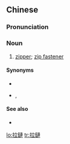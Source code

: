 {{also|拉链}}
==Chinese==
{{zh-forms|s=拉链|t2=拉鍊}}

===Pronunciation===
{{zh-pron
|m=lāliàn,er=y
|c=laai1 lin6-2
|mn=qz,xm,zz:la-liān/sx:lá-lián
|cat=n
}}

===Noun===
{{zh-noun|mw=條}}

# [[zipper]]; [[zip fastener]]
#: {{zh-x|你 褲子{zi} 的 拉鏈 鬆開 了。|Your fly is undone.}}

====Synonyms====
* {{zh-l|拉鎖|tr=lāsuǒ}}
* {{qualifier|Min Nan}} {{l|nan|jiak-kuh}}, {{zh-l|挩鏈}}

====See also====
* {{zh-l|褲門}}

[[lo:拉鏈]]
[[tr:拉鏈]]